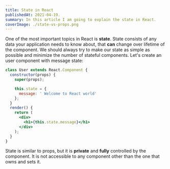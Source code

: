 ```yaml
---
title: State in React
publishedAt: 2021-04-19.
summary: In this article I am going to explain the state in React.
coverImage: ./state-vs-props.png
---
```


One of the most important topics in React is **state**. State consists
of any data your application needs to know about, that **can** change
over lifetime of the component. We should always try to make our state
as simple as possible and minimize the number of stateful components.
Let's create an user component with message state:

```jsx {}
class User extends React.Component {
  constructor(props) {
    super(props);

    this.state = {
      message: ' Welcome to React world'
    };
  }
  render() {
    return (
      <div>
        <h1>{this.state.message}</h1>
      </div>
    );
  }
}
```

State is similar to props, but it is **private** and **fully** controlled by the component.
It is not accessible to any component other than the one that owns and sets it.
